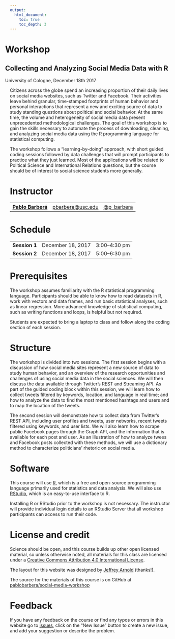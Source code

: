 ```yaml
---
output:
  html_document:
    toc: true
    toc_depth: 3
---
```


<div class="container">
<div class="jumbotron" style="margin-left:-15px">
<h1 class="title">Workshop</h1>
<h2 class="subtitle">Collecting and Analyzing Social Media Data with R</h2>
<p>University of Cologne, December 18th 2017</p>
</div>
</div>

Citizens across the globe spend an increasing proportion of their daily lives on social media websites, such as Twitter and Facebook. Their activities leave behind granular, time-stamped footprints of human behavior and personal interactions that represent a new and exciting source of data to study standing questions about political and social behavior. At the same time, the volume and heterogeneity of social media data present unprecedented methodological challenges. The goal of this workshop is to gain the skills necessary to automate the process of downloading, cleaning, and analyzing social media data using the R programming language for statistical computing.

The workshop follows a "learning-by-doing" approach, with short guided coding sessions followed by data challenges that will prompt participants to practice what they just learned. Most of the applications will be related to Political Science and International Relations questions, but the course should be of interest to social science students more generally.

# Instructor

<table class = "table table-striped">
<tr>
<td><a href="http://www.pablobarbera.com"><strong>Pablo Barberá</strong></a></td>
<td><a href="mailto:pbarbera@usc.edu">pbarbera@usc.edu</a></td>
<td><a href="https://www.twitter.com/p_barbera">@p_barbera</a></td>
</tr>
</table>


# Schedule

<table class = "table table-striped table-hover">
<tr>
<td><b>Session 1</b></td>
<td>December 18, 2017</td>
<td> 3:00&ndash;4:30 pm </td>
</tr>
<tr>
<td><b>Session 2</b></td>
<td>December 18, 2017</td>
<td> 5:00&ndash;6:30 pm </td>
</tr>
</table>


# Prerequisites

The workshop assumes familiarity with the R statistical programming language. Participants should be able to know how to read datasets in R, work with vectors and data frames, and run basic statistical analyses, such as linear regression. More advanced knowledge of statistical computing, such as writing functions and loops, is helpful but not required.

Students are expected to bring a laptop to class and follow along the coding section of each session.


# Structure

The workshop is divided into two sessions. The first session begins with a discussion of how social media sites represent a new source of data to study human behavior, and an overview of the research opportunities and challenges of using social media data in the social sciences. We will then discuss the data available through Twitter's REST and Streaming API. As part of the guided coding block within this session, we will learn how to collect tweets filtered by keywords, location, and language in real time; and how to analyze the data to find the most mentioned hashtags and users and to map the location of the tweets.

The second session will demonstrate how to collect data from Twitter's REST API, including user profiles and tweets, user networks, recent tweets filtered using keywords, and user lists. We will also learn how to scrape public Facebook pages through the Graph API, and the information that is available for each post and user. As an illustration of how to analyze twees and Facebook posts collected with these methods, we will use a dictionary method to characterize politicians' rhetoric on social media.

# Software 

This course will use [R](https://www.r-project.org/), which is a free and open-source programming language primarily used for statistics and data analysis. We will also use [RStudio](https://www.rstudio.com/), which is an easy-to-use interface to R. 

Installing R or RStudio prior to the workshop is not necessary. The instructor will provide individual login details to an RStudio Server that all workshop participants can access to run their code.

# License and credit

Science should be open, and this course builds up other open licensed material, so unless otherwise noted, all materials for this class are licensed under a <a rel="license" href="https://creativecommons.org/licenses/by/4.0/">Creative Commons Attribution 4.0 International License</a>.

The layout for this website was designed by [Jeffrey Arnold](http://www.jrnold.me/) (thanks!).

The source for the materials of this course is on GitHub at <a href="https://github.com/pablobarbera/social-media-workshop">pablobarbera/social-media-workshop</a>

# Feedback

If you have any feedback on the course or find any typos or errors in this website go to [issues](https://github.com/pablobarbera/social-media-workshop/issues), click on the "New Issue" button to create a new issue, and add your suggestion or describe the problem.


